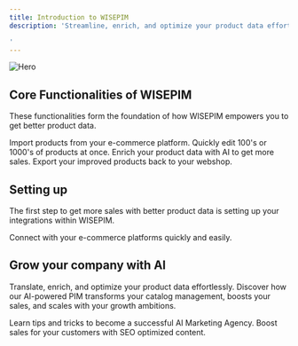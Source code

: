 ```yaml
---
title: Introduction to WISEPIM
description: 'Streamline, enrich, and optimize your product data effortlessly. Discover how our AI-powered PIM transforms your catalog management, boosts your sales, and scales with your growth ambitions.

'
---
```


<img
  className="block"
  src="/images/wisepim-products-screenshot1.png"
  alt="Hero"
/>


## Core Functionalities of WISEPIM

These functionalities form the foundation of how WISEPIM empowers you to get better product data.

<CardGroup cols={2}>
  <Card
    title="Import Products"
    icon="file-import"
    href="/essentials/import-products"
  >
    Import products from your e-commerce platform.
  </Card>
  <Card
    title="Bulk Editing"
    icon="table-list"
    href="/essentials/bulk-editing"
  >
    Quickly edit 100's or 1000's of products at once.
  </Card>
  <Card
    title="Enrich Products"
    icon="wand-magic-sparkles"
    href="/essentials/enrich-products"
  >
    Enrich your product data with AI to get more sales.
  </Card>
  <Card
    title="Export Products"
    icon="file-export"
    href="/essentials/export-products"
  >
    Export your improved products back to your webshop.
  </Card>
</CardGroup>


## Setting up

The first step to get more sales with better product data is setting up your integrations within WISEPIM.

<CardGroup cols={1}>
  <Card
    title="Configure Integrations"
    icon="gear"
    href="/integrations/supported-platforms"
  >
    Connect with your e-commerce platforms quickly and easily.
  </Card>
</CardGroup>


## Grow your company with AI
Translate, enrich, and optimize your product data effortlessly. Discover how our AI-powered PIM transforms your catalog management, boosts your sales, and scales with your growth ambitions.

<CardGroup cols={1}>
  <Card
    title="Get revenue growth"
    icon="dollar-sign"
    href="/essentials/agencies"
  >
    Learn tips and tricks to become a successful AI Marketing Agency. Boost sales for your customers with SEO optimized content.
  </Card>
</CardGroup>